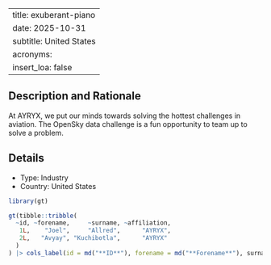 
---
title: exuberant-piano
date: 2025-10-31
subtitle: United States
acronyms:
  insert_loa: false
---

## Description and Rationale

At AYRYX, we put our minds towards solving the hottest challenges in aviation. The OpenSky data challenge is a fun opportunity to team up to solve a problem.

## Details

* Type: Industry
* Country: United States

```r
library(gt)

gt(tibble::tribble(
  ~id, ~forename,     ~surname, ~affiliation,
   1L,    "Joel",     "Allred",      "AYRYX",
   2L,   "Avyay", "Kuchibotla",      "AYRYX"
  )
) |> cols_label(id = md("**ID**"), forename = md("**Forename**"), surname ~ md("**Surname**"), affiliation ~ md("**Affiliation**"))
```
